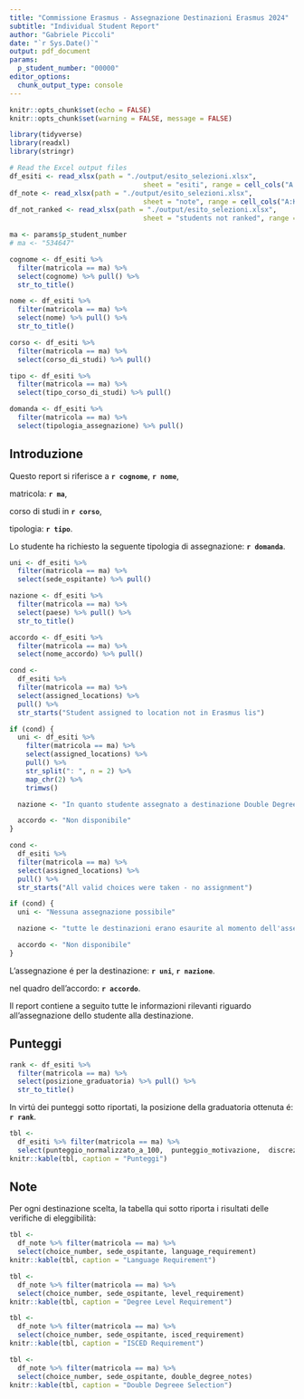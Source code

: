 ```yaml
---
title: "Commissione Erasmus - Assegnazione Destinazioni Erasmus 2024"
subtitle: "Individual Student Report"
author: "Gabriele Piccoli"
date: "`r Sys.Date()`"
output: pdf_document
params:
  p_student_number: "00000"
editor_options: 
  chunk_output_type: console
---
```


```r
knitr::opts_chunk$set(echo = FALSE)
knitr::opts_chunk$set(warning = FALSE, message = FALSE) 
```

```r
library(tidyverse)
library(readxl)
library(stringr)

# Read the Excel output files
df_esiti <- read_xlsx(path = "./output/esito_selezioni.xlsx",
                                 sheet = "esiti", range = cell_cols("A:R"))
df_note <- read_xlsx(path = "./output/esito_selezioni.xlsx",
                                 sheet = "note", range = cell_cols("A:K"))
df_not_ranked <- read_xlsx(path = "./output/esito_selezioni.xlsx",
                                 sheet = "students not ranked", range = cell_cols("A:I"))

ma <- params$p_student_number
# ma <- "534647"

cognome <- df_esiti %>%
  filter(matricola == ma) %>%
  select(cognome) %>% pull() %>%
  str_to_title()

nome <- df_esiti %>%
  filter(matricola == ma) %>%
  select(nome) %>% pull() %>%
  str_to_title()

corso <- df_esiti %>%
  filter(matricola == ma) %>%
  select(corso_di_studi) %>% pull()

tipo <- df_esiti %>%
  filter(matricola == ma) %>%
  select(tipo_corso_di_studi) %>% pull()

domanda <- df_esiti %>%
  filter(matricola == ma) %>%
  select(tipologia_assegnazione) %>% pull()

```

## Introduzione
Questo report si riferisce a **`r cognome`**, **`r nome`**, 

matricola: **`r ma`**, 

corso di studi in **`r corso`**, 

tipologia: **`r tipo`**. 

Lo studente ha richiesto la seguente tipologia di assegnazione: **`r domanda`**.


```r
uni <- df_esiti %>%
  filter(matricola == ma) %>%
  select(sede_ospitante) %>% pull()

nazione <- df_esiti %>%
  filter(matricola == ma) %>%
  select(paese) %>% pull() %>%
  str_to_title()

accordo <- df_esiti %>%
  filter(matricola == ma) %>%
  select(nome_accordo) %>% pull()

cond <-
  df_esiti %>%
  filter(matricola == ma) %>%
  select(assigned_locations) %>%
  pull() %>%
  str_starts("Student assigned to location not in Erasmus lis")

if (cond) {
  uni <- df_esiti %>%
    filter(matricola == ma) %>%
    select(assigned_locations) %>%
    pull() %>%
    str_split(": ", n = 2) %>%
    map_chr(2) %>%
    trimws()

  nazione <- "In quanto studente assegnato a destinazione Double Degree non Erasmus"

  accordo <- "Non disponibile"
}

cond <-
  df_esiti %>%
  filter(matricola == ma) %>%
  select(assigned_locations) %>%
  pull() %>%
  str_starts("All valid choices were taken - no assignment")

if (cond) {
  uni <- "Nessuna assegnazione possibile"

  nazione <- "tutte le destinazioni erano esaurite al momento dell'assegnazione"

  accordo <- "Non disponibile"
}

```

L'assegnazione é per la destinazione: **`r uni`**, **`r nazione`**.

nel quadro dell'accordo: **`r accordo`**.

Il report contiene a seguito tutte le informazioni rilevanti riguardo all'assegnazione dello studente alla destinazione. 

## Punteggi
```r
rank <- df_esiti %>%
  filter(matricola == ma) %>%
  select(posizione_graduatoria) %>% pull() %>% 
  str_to_title()
```

In virtú dei punteggi sotto riportati, la posizione della graduatoria ottenuta é: **`r rank`**.


```r
tbl <- 
  df_esiti %>% filter(matricola == ma) %>%
  select(punteggio_normalizzato_a_100,	punteggio_motivazione,	discrezionale,	punteggio_totale)
knitr::kable(tbl, caption = "Punteggi")


```


\newpage
## Note
Per ogni destinazione scelta, la tabella qui sotto riporta i risultati delle verifiche di eleggibilità:

```r
tbl <- 
  df_note %>% filter(matricola == ma) %>%
  select(choice_number, sede_ospitante, language_requirement)
knitr::kable(tbl, caption = "Language Requirement")

tbl <- 
  df_note %>% filter(matricola == ma) %>%
  select(choice_number, sede_ospitante, level_requirement)
knitr::kable(tbl, caption = "Degree Level Requirement")

tbl <- 
  df_note %>% filter(matricola == ma) %>%
  select(choice_number, sede_ospitante, isced_requirement)
knitr::kable(tbl, caption = "ISCED Requirement")

tbl <- 
  df_note %>% filter(matricola == ma) %>%
  select(choice_number, sede_ospitante, double_degree_notes)
knitr::kable(tbl, caption = "Double Degreee Selection")

```




